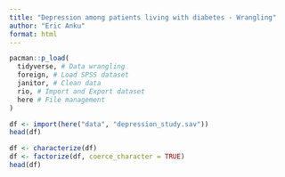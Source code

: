 ```yaml
---
title: "Depression among patients living with diabetes - Wrangling"
author: "Eric Anku"
format: html
---
```


```r
pacman::p_load(
  tidyverse, # Data wrangling
  foreign, # Load SPSS dataset
  janitor, # Clean data
  rio, # Import and Export dataset
  here # File management
)
```

```r
df <- import(here("data", "depression_study.sav"))
head(df)
```
```r
df <- characterize(df)
df <- factorize(df, coerce_character = TRUE)
head(df)
```

